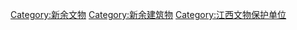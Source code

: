 [[Category:新余文物|Category:新余文物]]
[[Category:新余建筑物|Category:新余建筑物]]
[[Category:江西文物保护单位|Category:江西文物保护单位]]